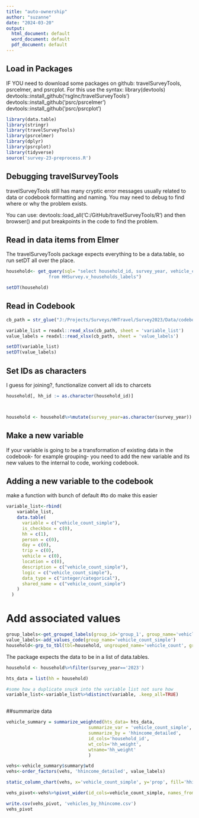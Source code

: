 ```yaml
---
title: "auto-ownership"
author: "suzanne"
date: "2024-03-20"
output:
  html_document: default
  word_document: default
  pdf_document: default
---
```


## Load in Packages
IF YOU need to download some packages on github: travelSurveyTools, psrcelmer, and psrcplot.
For this use the syntax:
library(devtools)
devtools::install_github('rsgInc/travelSurveyTools')
devtools::install_github('psrc/psrcelmer')
devtools::install_github('psrc/psrcplot')

```r
library(data.table)
library(stringr)
library(travelSurveyTools)
library(psrcelmer)
library(dplyr)
library(psrcplot)
library(tidyverse)
source('survey-23-preprocess.R')
```

## Debugging travelSurveyTools

travelSurveyTools still has many cryptic error messages usually related to data or codebook formatting and naming. You may need to debug to find where or why the problem exists.

You can use: devtools::load_all('C:/GitHub/travelSurveyTools/R') and then browser() and put breakpoints in the code to find the problem.


## Read in data items from Elmer

The travelSurveyTools package expects everything to be a data.table, so run setDT all over the place.
```r
household<- get_query(sql= "select household_id, survey_year, vehicle_count, hhincome_detailed, hh_weight 
                from HHSurvey.v_households_labels")

setDT(household)
```

## Read in Codebook
```r
cb_path = str_glue("J:/Projects/Surveys/HHTravel/Survey2023/Data/codebook/PSRC_Combined_Codebook_2023_packagable.xlsx")

variable_list = readxl::read_xlsx(cb_path, sheet = 'variable_list')
value_labels = readxl::read_xlsx(cb_path, sheet = 'value_labels')

setDT(variable_list)
setDT(value_labels)
```

## Set IDs as characters
I guess for joining?, functionalize convert all ids to charcets
```r
household[, hh_id := as.character(household_id)]



household <- household%>%mutate(survey_year=as.character(survey_year))
```

## Make a new variable

If your variable is going to be a transformation of existing data in the codebook- for example grouping- you need to add the new variable and its new values to the internal to code, working codebook.

## Adding a new variable to the codebook

make a function with bunch of default
#to do make this easier
```r

variable_list<-rbind(
    variable_list,
    data.table(
      variable = c("vehicle_count_simple"),
      is_checkbox = c(0),
      hh = c(1),
      person = c(0),
      day = c(0),
      trip = c(0),
      vehicle = c(0),
      location = c(0),
      description = c("vehicle_count_simple"),
      logic = c("vehicle_count_simple"),
      data_type = c("integer/categorical"),
      shared_name = c("vehicle_count_simple")
    )
  )

```


# Add associated values

```r
group_labels<-get_grouped_labels(group_id='group_1', group_name='vehicle_count_simple')
value_labels<-add_values_code(group_name='vehicle_count_simple')
household<-grp_to_tbl(tbl=household, ungrouped_name='vehicle_count', grouped_name='vehicle_count_simple')

```






The package expects the data to be in a list of data.tables.
```r
household <- household%>%filter(survey_year=='2023')

hts_data = list(hh = household)

```


```r
#some how a duplicate snuck into the variable list not sure how
variable_list<-variable_list%>%distinct(variable, .keep_all=TRUE)
```

```r



```

##summarize data
```r

vehicle_summary = summarize_weighted(hts_data= hts_data,
                               summarize_var = 'vehicle_count_simple',
                               summarize_by = 'hhincome_detailed',
                               id_cols='household_id',
                               wt_cols='hh_weight',
                               wtname='hh_weight'
                               )
```




```r
vehs<-vehicle_summary$summary$wtd
vehs<-order_factors(vehs, 'hhincome_detailed', value_labels)

static_column_chart(vehs, x='vehicle_count_simple', y='prop', fill='hhincome_detailed', color='pgnobgy_10')

vehs_pivot<-vehs%>%pivot_wider(id_cols=vehicle_count_simple, names_from=hhincome_detailed, values_from=prop )

write.csv(vehs_pivot, 'vehicles_by_hhincome.csv')
vehs_pivot
```


